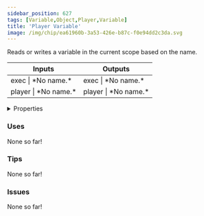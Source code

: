 ```yaml
---
sidebar_position: 627
tags: [Variable,Object,Player,Variable]
title: 'Player Variable'
image: /img/chip/ea61960b-3a53-426e-b87c-f0e94dd2c3da.svg
---
```


Reads or writes a variable in the current scope based on the name.



<IChip uuid="ea61960b-3a53-426e-b87c-f0e94dd2c3da"/>

<table><thead><tr><th>Inputs</th><th>Outputs</th></tr></thead><tbody><tr><td>exec | *No name.*</td><td>exec | *No name.*</td></tr><tr><td>player | *No name.*</td><td>player | *No name.*</td></tr></tbody></table>

<details>
  <summary>Properties</summary>
  <div>
    <div>
    <table>
      <tbody>
        <tr>
          <td>Is beta required?</td>
          <td>No</td>
        </tr>
        <tr>
          <td>Is chip a trolling risk?</td>
          <td>No</td>
        </tr>
        <tr>
          <td>Is chip a role assignment risk?</td>
          <td>No</td>
        </tr>
        <tr>
          <td>Chip UUID</td>
          <td>ea61960b-3a53-426e-b87c-f0e94dd2c3da</td>
        </tr>
        <tr>
          <td>Room availability</td>
          <td>Available everywhere</td>
        </tr>
      </tbody>
    </table>
    </div>
  </div>
</details>

### Uses

None so far!

### Tips

None so far!

### Issues

None so far!